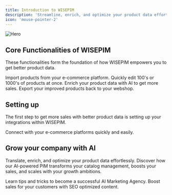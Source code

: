```yaml
---
title: Introduction to WISEPIM
description: 'Streamline, enrich, and optimize your product data effortlessly. Discover how our AI-powered PIM transforms your catalog management, boosts your sales, and scales with your growth ambitions.'
icon: 'mouse-pointer-2'
---
```


<img
  className="block"
  src="/images/wisepim-products-screenshot1.png"
  alt="Hero"
/>


## Core Functionalities of WISEPIM

These functionalities form the foundation of how WISEPIM empowers you to get better product data.

<CardGroup cols={2}>
  <Card
    title="Import Products"
    icon="file-import"
    href="/essentials/import-products"
  >
    Import products from your e-commerce platform.
  </Card>
  <Card
    title="Bulk Editing"
    icon="table-list"
    href="/essentials/bulk-editing"
  >
    Quickly edit 100's or 1000's of products at once.
  </Card>
  <Card
    title="Enrich Products"
    icon="wand-magic-sparkles"
    href="/essentials/enriching-products"
  >
    Enrich your product data with AI to get more sales.
  </Card>
  <Card
    title="Export Products"
    icon="file-export"
    href="/essentials/exporting-products"
  >
    Export your improved products back to your webshop.
  </Card>
</CardGroup>


## Setting up

The first step to get more sales with better product data is setting up your integrations within WISEPIM.

<CardGroup cols={1}>
  <Card
    title="Configure Integrations"
    icon="gear"
    href="/integrations/supported-platforms"
  >
    Connect with your e-commerce platforms quickly and easily.
  </Card>
</CardGroup>


## Grow your company with AI
Translate, enrich, and optimize your product data effortlessly. Discover how our AI-powered PIM transforms your catalog management, boosts your sales, and scales with your growth ambitions.

<CardGroup cols={1}>
  <Card
    title="Get revenue growth"
    icon="dollar-sign"
    href="/essentials/agencies"
  >
    Learn tips and tricks to become a successful AI Marketing Agency. Boost sales for your customers with SEO optimized content.
  </Card>
</CardGroup>